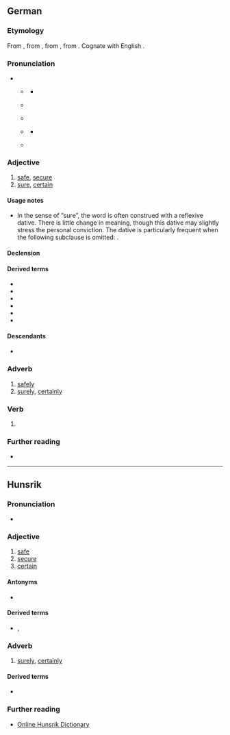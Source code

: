 ==German==

===Etymology===
From {{inh|de|gmh|siher}}, from {{inh|de|goh|sihur}}, from {{inh|de|gmw-pro|*sikur}}, from {{der|de|la|sēcūrus||without care, secure}}. Cognate with English {{l|en|secure}}.

===Pronunciation===
* {{IPA|de|/ˈzɪçər/}}
** {{IPA|de|[ˈzɪçɐ]}} {{q|standard}}
*** {{audio|de|De-sicher.ogg|audio (Germany)}}
** {{IPA|de|[ˈziça]|[ˈzija]}} {{q|Ruhrgebiet}}
** {{IPA|de|[ˈzɪɕɐ]|[ˈzɪʃɐ]|[ˈze-]}} {{q|central Germany}}
** {{IPA|de|[ˈsiçɐ]}} {{q|Austro-Bavarian}}
*** {{audio|de|De-at-sicher.ogg|audio (Austria)}}
** {{IPA|de|[ˈsiχər]}} {{q|Alemannic}}

===Adjective===
{{de-adj|er|sichersten}}

# [[safe]], [[secure]] {{gloss|not dangerous or in danger}}
# [[sure]], [[certain]] {{gloss|convinced}}
#: {{ux|de|Ich bin (mir) '''sicher''', dass es heute regnen wird.|I am '''sure''' that it will rain today.}}

====Usage notes====
* In the sense of “sure”, the word is often construed with a reflexive dative. There is little change in meaning, though this dative may slightly stress the personal conviction. The dative is particularly frequent when the following subclause is omitted: {{m|de||Er ist sich sicher.|t=He’s sure}}.

====Declension====
{{de-decl-adj|sicher|sicherer|sicherst}}

====Derived terms====
* {{l|de|auf Nummer sicher gehen}}
* {{l|de|selbstsicher}}
* {{l|de|sichergehen}}
* {{l|de|Sicherheit}}
* {{l|de|sicherstellen}}
* {{l|de|siegessicher}}

====Descendants====
* {{desc|stq|sicher|bor=1}}

===Adverb===
{{de-adv}}

# [[safely]]
# [[surely]], [[certainly]]

===Verb===
{{head|de|verb form}}

# {{verb form of|de|sichern||1|s|pres|;|s|imp}}

===Further reading===
* {{R:DWDS}}

----

==Hunsrik==

===Pronunciation===
* {{IPA|hrx|/ˈsiçɐ/}}

===Adjective===
{{head|hrx|adjective}}

# [[safe]]
# [[secure]]
# [[certain]]

====Antonyms====
* {{l|hrx|unsicher}}

====Derived terms====
* {{l|hrx|Sicherheet}}, {{l|hrx|Sicherheit}}

===Adverb===
{{head|hrx|adverb}}

# [[surely]], [[certainly]]

====Derived terms====
* {{l|hrx|sicherlich}}

===Further reading===
* [https://hunsriqueanoriograndense.wordpress.com/dicionario-werterbuch/ Online Hunsrik Dictionary]